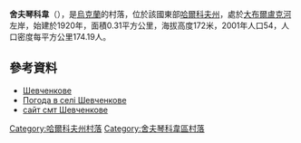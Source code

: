 {{no footnotes|time=2015-09-15T08:15:57+00:00}}
{{coord|49|52|6|N|37|18|18|E|scale:100000_region:UA|display=title}}

'''舍夫琴科韋'''（{{lang-uk|Шевченкове}}），是[[烏克蘭|烏克蘭]]的村落，位於該國東部[[哈爾科夫州|哈爾科夫州]]，處於[[大布爾盧克河|大布爾盧克河]]左岸，始建於1920年，面積0.31平方公里，海拔高度172米，2001年人口54，人口密度每平方公里174.19人。

==參考資料==
*[http://w1.c1.rada.gov.ua/pls/z7502/A005?rdat1=09.01.2009&rf7571=34238 Шевченкове]{{dead link|date=2018年4月 |bot=InternetArchiveBot |fix-attempted=yes }}
* [http://weather.in.ua/ua/har'kovskaja/28814 Погода в селі Шевченкове]
* [http://shevchenkovo.org.ua сайт смт Шевченкове]

{{DEFAULTSORT:Шевченкове}}
[[Category:哈爾科夫州村落|Category:哈爾科夫州村落]]
[[Category:舍夫琴科韋區村落|Category:舍夫琴科韋區村落]]


{{Kharkiv-geo-stub}}